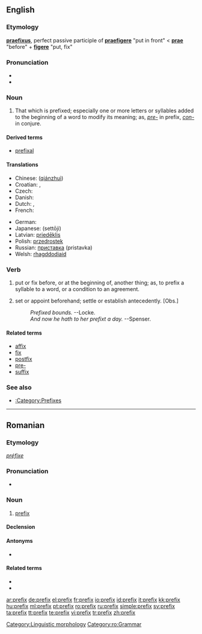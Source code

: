 ==English==
{{wikipedia}}

===Etymology===
{{L.}} '''[[praefixus]]''', perfect passive participle of '''[[praefigere]]''' "put in front" < '''[[prae]]''' "before" + '''[[figere]]''' "put, fix"

===Pronunciation===
* {{IPA|/ˈpɹiːfɪks/}}
* {{audio|en-us-prefix.ogg|Audio (US)}}

===Noun===
{{en-noun|prefixes|pl2=prefices}}

# That which is prefixed; especially one or more letters or syllables added to the beginning of a word to modify its meaning; as, ''[[pre-]]'' in prefix, ''[[con-]]'' in conjure.

====Derived terms====
* [[prefixal]]

====Translations====
{{trans-top|Letters at the beginning of a word}}
* Chinese: {{zh-ts|前綴|前缀}} ([[qián]][[zhuì]])
* Croatian: {{t-|hr|prefiks|m}}, {{t-|hr|predmetak|m}}
* Czech: {{t-|cs|předpona|f}}
* Danish: {{t+|da|præfiks|n}}
* Dutch: {{t+|nl|voorvoegsel|n}}, {{t-|nl|prefix|n}}
* French: {{t+|fr|préfixe}}
{{trans-mid}}
* German: {{t+|de|Präfix}}
* Japanese: {{Jpan|[[接頭辞]]}} (settōji)
* Latvian: [[priedēklis]] {{m}}
* Polish: [[przedrostek]] {{m}}
* Russian: [[приставка]] {{f}} (pristavka)
* Welsh: [[rhagddodiaid]] {{m}}
{{trans-bottom}}

===Verb===
{{en-verb|prefix|es}}

# {{transitive}} put or fix before, or at the beginning of, another thing; as, to prefix a syllable to a word, or a condition to an agreement.
# {{transitive}} set or appoint beforehand; settle or establish antecedently. [Obs.]
#: ''Prefixed bounds. '' --Locke.
#: ''And now he hath to her prefixt a day.'' --Spenser.

====Related terms====
* [[affix]]
* [[fix]]
* [[postfix]]
* [[pre-]]
* [[suffix]]

===See also===
* [[:Category:Prefixes]]

[[Category:Linguistic morphology]]

----

==Romanian==

===Etymology===
{{F.|ro}} ''[[préfixe]]''

===Pronunciation===
* {{IPA|[pɾe'fiks]|lang=ro}}

===Noun===
{{ro-noun|gend=n|pl=prefixe}}

# [[#English|prefix]]

====Declension====
{{ro-noun-n|pl=prefixe|def=prefixul}}

====Antonyms====
* {{l|ro|sufix}}

====Related terms====
* {{l|ro|afix}}
* {{l|ro|infix}}

[[Category:ro:Grammar]]

[[ar:prefix]]
[[de:prefix]]
[[el:prefix]]
[[fr:prefix]]
[[io:prefix]]
[[id:prefix]]
[[it:prefix]]
[[kk:prefix]]
[[hu:prefix]]
[[ml:prefix]]
[[pt:prefix]]
[[ro:prefix]]
[[ru:prefix]]
[[simple:prefix]]
[[sv:prefix]]
[[ta:prefix]]
[[tt:prefix]]
[[te:prefix]]
[[vi:prefix]]
[[tr:prefix]]
[[zh:prefix]]